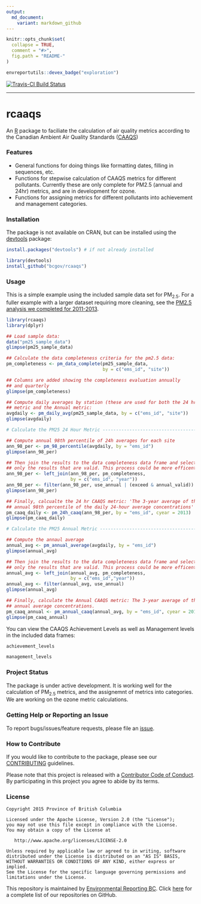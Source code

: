 ```yaml
---
output:
  md_document:
    variant: markdown_github
---
```


<!-- README.md is generated from README.Rmd. Please edit that file -->

```r
knitr::opts_chunk$set(
  collapse = TRUE,
  comment = "#>",
  fig.path = "README-"
)
```

```r
envreportutils::devex_badge("exploration")
```

[![Travis-CI Build Status](https://travis-ci.org/bcgov/rcaaqs.svg?branch=master)](https://travis-ci.org/bcgov/rcaaqs)

---

# rcaaqs

An [R](https://www.r-project.org/) package to faciliate the calculation of air quality 
metrics according to the Canadian Ambient Air Quality Standards
([CAAQS](http://www.ccme.ca/en/current_priorities/air/caaqs.html))

### Features

- General functions for doing things like formatting dates, filling in
  sequences, etc. 
- Functions for stepwise calculation of CAAQS metrics for
  different pollutants. Currently these are only complete for PM2.5 
  (annual and 24hr) metrics, and are in development for ozone. 
- Functions for assigning
  metrics for different pollutants into achievement and management categories.

### Installation

The package is not available on CRAN, but can be installed using
the [devtools](https://github.com/hadley/devtools) package:

```r
install.packages("devtools") # if not already installed

library(devtools)
install_github("bcgov/rcaaqs")

```

### Usage

This is a simple example using the included sample data set for PM<sub>2.5</sub>. For a fuller example with a larger dataset requiring more cleaning, see the [PM2.5 analysis we completed for 2011-2013](https://github.com/bcgov/pm25-caaqs-analysis).

```r
library(rcaaqs)
library(dplyr)

## Load sample data:
data("pm25_sample_data")
glimpse(pm25_sample_data)

## Calculate the data completeness criteria for the pm2.5 data:
pm_completeness <- pm_data_complete(pm25_sample_data, 
                                    by = c("ems_id", "site"))

## Columns are added showing the completeness evaluation annually 
## and quarterly
glimpse(pm_completeness)

## Compute daily averages by station (these are used for both the 24 hr 
## metric and the Annual metric:
avgdaily <- pm_daily_avg(pm25_sample_data, by = c("ems_id", "site"))
glimpse(avgdaily)

# Calculate the PM25 24 Hour Metric -----------------------------------

## Compute annual 98th percentile of 24h averages for each site
ann_98_per <- pm_98_percentile(avgdaily, by = "ems_id")
glimpse(ann_98_per)

## Then join the results to the data completeness data frame and select 
## only the results that are valid. This process could be more efficent
ann_98_per <- left_join(ann_98_per, pm_completeness, 
                        by = c("ems_id", "year"))
ann_98_per <- filter(ann_98_per, use_annual | (exceed & annual_valid))
glimpse(ann_98_per)

## Finally, calcualte the 24 hr CAAQS metric: 'The 3-year average of the 
## annual 98th percentile of the daily 24-hour average concentrations'
pm_caaq_daily <- pm_24h_caaq(ann_98_per, by = "ems_id", cyear = 2013)
glimpse(pm_caaq_daily)

# Calculate the PM25 Annual Metric ------------------------------------

## Compute the annaul average
annual_avg <- pm_annual_average(avgdaily, by = "ems_id")
glimpse(annual_avg)

## Then join the results to the data completeness data frame and select 
## only the results that are valid. This process could be more efficent
annual_avg <- left_join(annual_avg, pm_completeness, 
                        by = c("ems_id","year"))
annual_avg <- filter(annual_avg, use_annual)
glimpse(annual_avg)

## Finally, calculate the Annual CAAQS metric: The 3-year average of the
## annual average concentrations. 
pm_caaq_annual <- pm_annual_caaq(annual_avg, by = "ems_id", cyear = 2013)
glimpse(pm_caaq_annual)
```

You can view the CAAQS Achievement Levels as well as Management levels in the included data frames:

```r
achievement_levels

management_levels
```


### Project Status

The package is under active development. It is working well for the calculation
of PM<sub>2.5</sub> metrics, and the assignemnt of metrics into categories. We are working
on the ozone metric calculations.

### Getting Help or Reporting an Issue

To report bugs/issues/feature requests, please file an 
[issue](https://github.com/bcgov/rcaaqs/issues/).

### How to Contribute

If you would like to contribute to the package, please see our 
[CONTRIBUTING](CONTRIBUTING.md) guidelines.

Please note that this project is released with a [Contributor Code of Conduct](CODE_OF_CONDUCT.md). By participating in this project you agree to abide by its terms.

### License

    Copyright 2015 Province of British Columbia

    Licensed under the Apache License, Version 2.0 (the "License");
    you may not use this file except in compliance with the License.
    You may obtain a copy of the License at 

       http://www.apache.org/licenses/LICENSE-2.0

    Unless required by applicable law or agreed to in writing, software
    distributed under the License is distributed on an "AS IS" BASIS,
    WITHOUT WARRANTIES OR CONDITIONS OF ANY KIND, either express or implied.
    See the License for the specific language governing permissions and
    limitations under the License.
    
This repository is maintained by [Environmental Reporting BC](http://www2.gov.bc.ca/gov/content?id=FF80E0B985F245CEA62808414D78C41B). Click [here](https://github.com/bcgov/EnvReportBC-RepoList) for a complete list of our repositories on GitHub.    
